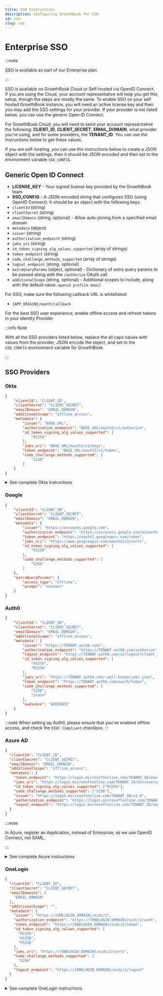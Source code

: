 ```yaml
---
title: SSO Instructions
description: Configuring GrowthBook for SSO
id: sso
slug: sso
---
```


# Enterprise SSO

:::note

SSO is available as part of our Enterprise plan.

:::

SSO is available on GrowthBook Cloud or Self-hosted via OpenID Connect. If you are using the Cloud, your account
representative will help you get this setup, though the steps are mostly the same. To enable SSO on your self hosted GrowthBook
instance, you will need an active license key and then you may add the SSO settings for your provider. If your provider
is not listed below, you can use the generic Open ID Connect.

For GrowthBook Cloud, you will need to send your account representative the following: **CLIENT_ID**, **CLIENT_SECRET**,
**EMAIL_DOMAIN**, what provider you're using, and for some providers, the **TENANT_ID**. You can use the instructions below to get these values.

If you are self-hosting, you can use the instructions below to create a JSON object with the settings, then it should be
JSON encoded and then set to the environment variable `SSO_CONFIG`.

## Generic Open ID Connect

- **LICENSE_KEY** - Your signed license key provided by the GrowthBook team
- **SSO_CONFIG** - A JSON-encoded string that configures SSO (using OpenID Connect). It should be an object with the following keys:
- `clientId` (string)
- `clientSecret` (string)
- `emailDomain` (string, optional) - Allow auto-joining from a specified email domain
- `metadata` (object)
- `issuer` (string)
- `authorization_endpoint` (string)
- `jwks_uri` (string)
- `id_token_signing_alg_values_supported` (array of strings)
- `token_endpoint` (string)
- `code_challenge_methods_supported` (array of strings)
- `logout_endpoint` (string, optional)
- `extraQueryParams` (object, optional) - Dictionary of extra query params to be passed along with the `/authorize` OAuth call
- `additionalScope` (string, optional) - Additional scopes to include, along with the default value: `openid profile email`

For SSO, make sure the following callback URL is whitelisted:

- `{APP_ORIGIN}/oauth/callback`

For the best SSO user experience, enable offline access and refresh tokens in your Identity Provider.

:::info Note

With all the SSO providers listed below, replace the all caps values with values from the provider, JSON encode the object, and set to the `SSO_CONFIG` environment variable for GrowthBook.

:::

## SSO Providers

### Okta

```json
{
    "clientId": "CLIENT_ID",
    "clientSecret": "CLIENT_SECRET",
    "emailDomain": "EMAIL_DOMAIN",
    "additionalScope": "offline_access",
    "metadata": {
        "issuer": "BASE_URL",
        "authorization_endpoint": "BASE_URL/oauth2/v1/authorize",
        "id_token_signing_alg_values_supported": [
            "RS256"
        ],
        "jwks_uri": "BASE_URL/oauth2/v1/keys",
        "token_endpoint": "BASE_URL/oauth2/v1/token",
        "code_challenge_methods_supported": [
            "S256"
        ]
    }
}
```

<details>
  <summary>See complete Okta instructions</summary>
  <div>
    <ol>
      <li>
        <strong>Create an OIDC Web application:</strong> <br />
        <img src="/images/guides/SSO-Okta-1.png"  alt="" />
      </li>
      <li>
        Allow refresh tokens and specify callback URLs. If you are using the cloud, you can use the following values:
        <ul>
          <li><strong>Sign-in redirect URIs</strong> - <code>https://app.growthbook.io/oauth/callback</code></li>
          <li><strong>Sign-out redirect URIs</strong> (optional) - <code>https://app.growthbook.io</code></li>
        </ul>
        <p>If you are self-hosting, replace with <code>https://app.growthbook.io</code> with the value from your <code>API_HOST</code></p>
        <img src="/images/guides/SSO-Okta-2.png"  alt="" />
      </li>
      <li>
        <strong>Require PKCE as additional verification</strong>(optional)<br />
        <img src="/images/guides/SSO-Okta-3.png"  alt="" /><br />
        <div>
          You will need the following in order to configure SSO in GrowthBook:
          <ul>
            <li><code>CLIENT_ID</code></li>
            <li><code>CLIENT_SECRET</code></li>
            <li><code>BASE_URL</code></li>
            <li><code>EMAIL_DOMAIN</code></li>
          </ul>
          <p>
            If using GrowthBook Cloud, send your account representative the above and we will enable SSO on your account.
          </p>
          <p>
            If self-hosting, add the environment settings at the beginning of this section to enable SSO on your instance.
          </p>
        </div>
     </li>
    </ol>
  </div>
</details>

### Google

```json
{
    "clientId": "CLIENT_ID",
    "clientSecret": "CLIENT_SECRET",
    "emailDomain": "EMAIL_DOMAIN",
    "metadata": {
        "issuer": "https://accounts.google.com",
        "authorization_endpoint": "https://accounts.google.com/o/oauth2/v2/auth",
        "token_endpoint": "https://oauth2.googleapis.com/token",
        "jwks_uri": "https://www.googleapis.com/oauth2/v3/certs",
        "id_token_signing_alg_values_supported": [
            "RS256"
        ],
        "code_challenge_methods_supported": [
            "S256"
        ]
    },
    "extraQueryParams": {
        "access_type": "offline",
        "prompt": "consent"
    }
}
```

### Auth0

```json
{
    "clientId": "CLIENT_ID",
    "clientSecret": "CLIENT_SECRET",
    "emailDomain": "EMAIL_DOMAIN",
    "additionalScope": "offline_access",
    "metadata": {
        "issuer": "https://TENANT.auth0.com/",
        "authorization_endpoint": "https://TENANT.auth0.com/authorize",
        "logout_endpoint": "https://TENANT.auth0.com/v2/logout?client_id=CLIENT_ID",
        "id_token_signing_alg_values_supported": [
            "HS256",
            "RS256"
        ],
        "jwks_uri": "https://TENANT.auth0.com/.well-known/jwks.json",
        "token_endpoint": "https://TENANT.auth0.com/oauth/token",
        "code_challenge_methods_supported": [
            "S256",
            "plain"
        ],
        "audience": "AUDIENCE"
    }
}
```

:::note
When setting up Auth0, please ensure that you've enabled offline access, and check the `OIDC Compliant` checkbox.
:::

### Azure AD

```json
{
  "clientId": "CLIENT_ID",
  "clientSecret": "CLIENT_SECRET",
  "emailDomain": "EMAIL_DOMAIN",
  "additionalScope": "offline_access",
  "metadata": {
    "token_endpoint": "https://login.microsoftonline.com/TENANT_ID/oauth2/v2.0/token",
    "jwks_uri": "https://login.microsoftonline.com/TENANT_ID/discovery/v2.0/keys",
    "id_token_signing_alg_values_supported": ["RS256"],
    "code_challenge_methods_supported": ["S256"],
    "issuer": "https://login.microsoftonline.com/TENANT_ID/v2.0",
    "authorization_endpoint": "https://login.microsoftonline.com/TENANT_ID/oauth2/v2.0/authorize",
    "logout_endpoint": "https://login.microsoftonline.com/TENANT_ID/oauth2/v2.0/logout"
  }
}
```

:::note

In Azure, register an Application, instead of Enterprise, as we use OpenID Connect, not SAML.

:::

<details>
  <summary>See complete Azure instructions</summary>
  <div>
    <ol>
      <li>
        Register an Application (we use OpenID Connect, so choose regular app, not Enterprise)
        <img src="/images/guides/SSO-Azure-1.png" alt="" />
      </li>
      <li>
        Enter the redirect URL as APP_HOST/oauth/callback
        <img src="/images/guides/SSO-Azure-2.png" alt="" />
      </li>
      <li>
        Take note of your Application Id (CLIENT_ID) and Directory Id (TENANT_ID). You will need it later
        <img src="/images/guides/SSO-Azure-3.png" alt="" />
      </li>
      <li>
        Generate a new Client Secret<br />
        <img src="/images/guides/SSO-Azure-4.png" alt="" />
      </li>
      <li>
        Take note of the Secret Value (CLIENT_SECRET). You will need it in the next step
      </li>
      <li>
        Construct the JSON configuration for GrowthBook. Replace <pre>CLIENT_ID</pre>, CLIENT_SECRET, EMAIL_DOMAIN, and TENANT_ID, as into the JSON object above.
      </li>
      <li>
        Pass the JSON string into the environment variable SSO_CONFIG of your GrowthBook container
      </li>
    </ol>
  </div>
</details>

### OneLogin

```json
{
  "clientId": "CLIENT_ID",
  "clientSecret": "CLIENT_SECRET",
  "emailDomains": [
    "EMAIL_DOMAIN"
  ],
  "additionalScope": "",
  "metadata": {
    "issuer": "https://[ONELOGIN_DOMAIN]/oidc/2",
    "authorization_endpoint": "https://[ONELOGIN_DOMAIN]/oidc/2/auth",
    "token_endpoint": "https://[ONELOGIN_DOMAIN]/oidc/2/token",
    "id_token_signing_alg_values_supported": [
      "RS256",
      "HS256",
      "PS256"
    ],
    "jwks_uri": "https://[ONELOGIN_DOMAIN]/oidc/2/certs",
    "code_challenge_methods_supported": [
      "S256"
    ],
    "logout_endpoint": "https://[ONELOGIN_DOMAIN]/oidc/2/logout"
  }
}
```

<details>
  <summary>See complete OneLogin instructions</summary>
  <div>
    <ol>
      <li>
        Create a new OIDC Web application. Browse to the Applications section of OneLogin from the top nav, then choose "Add App" from the top right.
        <img src="/images/guides/SSO-Onelogin-1.png" alt="" />
      </li>
      <li>
        When the list of applications opens, search for <strong>"openid connect"</strong>. Select the option named <strong>"OpenID Connect (OIDC)"</strong>.
        <img src="/images/guides/SSO-Onelogin-2.png" alt="" />
      </li>
      <li>
        Add the name "GrowthBook" (or whatever you would like to name it), an optional description and click save. The first save may not look like anything has happened, but you should see more options on the left menu when successful.
      </li>
      <li>
        Click on the "Configuration" item in the left nav menu, and enter the following values for the three input fields (note: for self-hosting, replace <pre>app.growthbook.io</pre> with your own domain)
        <ul>
          <li><strong>Login URL</strong>: <pre>https://app.growthbook.io</pre></li>
          <li><strong>Redirect URIs</strong>: <pre>https://app.growthbook.io/oauth/callback</pre></li>
          <li><strong>Post Logout Redirect URIs</strong>: <pre>https://app.growthbook.io</pre></li>
        </ul>
        <img src="/images/guides/SSO-Onelogin-3.png" alt="" />
        You can optionally add images for the application from the info if you like. <strong>Click Save</strong>.
      </li>
      <li>
        Click on the "SSO" item from the left nav menu. Here you need to record the <strong>Client ID</strong> and <strong>Client Secret</strong> and <strong>Issuer URL</strong>
        <img src="/images/guides/SSO-Onelogin-4.png" alt="" />
        You can leave the other settings as default (Application Type: Web, and Authentication Method: Basic). Click save if you haven't already.
      </li>
      <li>
        For self-hosted instances: construct the JSON configuration for GrowthBook. Replace CLIENT_ID, CLIENT_SECRET, EMAIL_DOMAIN, and TENANT_ID, as into the JSON object above. The ONELOGIN_DOMAIN will be the same domain from your Issuer URL you recorded earlier.
      </li>
      <li>
        Pass the JSON string into the environment variable SSO_CONFIG of your GrowthBook container
      </li>
    </ol>
  </div>
</details>
